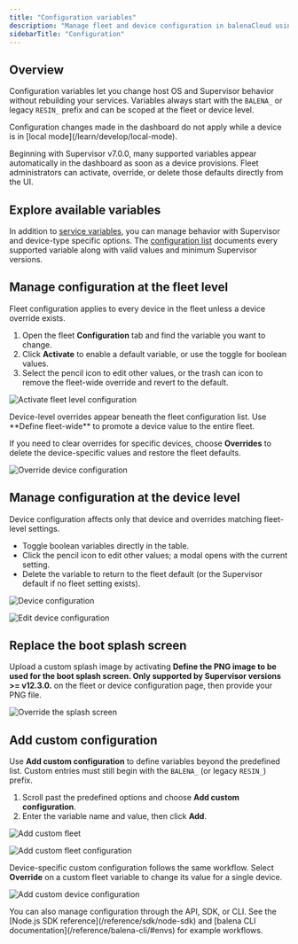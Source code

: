 ```yaml
---
title: "Configuration variables"
description: "Manage fleet and device configuration in balenaCloud using Supervisor and host OS settings."
sidebarTitle: "Configuration"
---
```


## Overview

Configuration variables let you change host OS and Supervisor behavior without rebuilding your services. Variables always start with the `BALENA_` or legacy `RESIN_` prefix and can be scoped at the fleet or device level.

<Note>
Configuration changes made in the dashboard do not apply while a device is in [local mode](/learn/develop/local-mode).
</Note>

Beginning with Supervisor v7.0.0, many supported variables appear automatically in the dashboard as soon as a device provisions. Fleet administrators can activate, override, or delete those defaults directly from the UI.

## Explore available variables

In addition to [service variables](/learn/manage/variables), you can manage behavior with Supervisor and device-type specific options. The [configuration list](/reference/supervisor/configuration-list) documents every supported variable along with valid values and minimum Supervisor versions.

## Manage configuration at the fleet level

Fleet configuration applies to every device in the fleet unless a device override exists.

1. Open the fleet **Configuration** tab and find the variable you want to change.
2. Click **Activate** to enable a default variable, or use the toggle for boolean values.
3. Select the pencil icon to edit other values, or the trash can icon to remove the fleet-wide override and revert to the default.

![Activate fleet level configuration](https://docs.balena.io/img/configuration/activate_default_config.webp)

<Info>
Device-level overrides appear beneath the fleet configuration list. Use **Define fleet-wide** to promote a device value to the entire fleet.
</Info>

If you need to clear overrides for specific devices, choose **Overrides** to delete the device-specific values and restore the fleet defaults.

![Override device configuration](https://docs.balena.io/img/configuration/override_config.webp)

## Manage configuration at the device level

Device configuration affects only that device and overrides matching fleet-level settings.

- Toggle boolean variables directly in the table.
- Click the pencil icon to edit other values; a modal opens with the current setting.
- Delete the variable to return to the fleet default (or the Supervisor default if no fleet setting exists).

![Device configuration](https://docs.balena.io/img/configuration/device_config_variables.webp)

![Edit device configuration](https://docs.balena.io/img/configuration/edit_device_config.webp)

## Replace the boot splash screen

Upload a custom splash image by activating **Define the PNG image to be used for the boot splash screen. Only supported by Supervisor versions >= v12.3.0.** on the fleet or device configuration page, then provide your PNG file.

![Override the splash screen](https://docs.balena.io/img/configuration/override_splash_screen_config.webp)

## Add custom configuration

Use **Add custom configuration** to define variables beyond the predefined list. Custom entries must still begin with the `BALENA_` (or legacy `RESIN_`) prefix.

1. Scroll past the predefined options and choose **Add custom configuration**.
2. Enter the variable name and value, then click **Add**.

![Add custom fleet](https://docs.balena.io/img/configuration/add_fleet_configuration.webp)

![Add custom fleet configuration](https://docs.balena.io/img/configuration/variable_editor_config.webp)

Device-specific custom configuration follows the same workflow. Select **Override** on a custom fleet variable to change its value for a single device.

![Add custom device configuration](https://docs.balena.io/img/configuration/add_device_custom_variable.webp)

<Info>
You can also manage configuration through the API, SDK, or CLI. See the [Node.js SDK reference](/reference/sdk/node-sdk) and [balena CLI documentation](/reference/balena-cli/#envs) for example workflows.
</Info>

